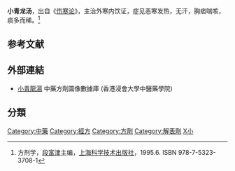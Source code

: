 {{medical}}
{{Infobox Prescription of TCM | 
|name          = 小青龍湯
|shortname     = 
|nickname      = 
|origin        = 伤寒论
|formulation   = 
|image         = 
|image_caption = 
|TCD1          = 麻黄
|dosage1       = 三两 去节
|TCD2          = 芍药
|dosage2       = 三两
|TCD3          = 细辛
|dosage3       = 三两
|TCD4          = 乾薑
|dosage4       = 三两
|TCD5          = [[桂枝|桂枝]]
|dosage5       = 三两 去皮
|TCD6          = [[甘草|甘草]]
|dosage6       = 三两 炙
|TCD7          = 半夏
|dosage7       = 半升 洗
|TCD8          = 五味子
|dosage8       = 半升
|TCD9          = 
|dosage9       = 
|TCD10         = 
|dosage10      = 
|function      = 解表散寒，温肺化饮
|footnotes     = 
}}
'''小青龙汤'''，出自《[[伤寒论|伤寒论]]》，主治外寒内饮证，症见恶寒发热，无汗，胸痞喘咳，痰多而稀。<ref>方剂学，[[段富津|段富津]]主编，[[上海科学技术出版社|上海科学技术出版社]]，1995.6. ISBN 978-7-5323-3708-1 </ref>

==参考文献==
<div class="references-small">
<references />
</div>


== 外部連結 ==
* [https://sys02.lib.hkbu.edu.hk/cmfid/details.asp?lang=cht&id=F00005  小青龍湯] 中藥方劑圖像數據庫 (香港浸會大學中醫藥學院) {{zh}}{{en}}




{{经方}}


==分類==
[[Category:中藥|Category:中藥]]
[[Category:經方|Category:經方]]
[[Category:方劑|Category:方劑]]
[[Category:解表劑|Category:解表劑]]
[[Category:伤寒论|X小]]